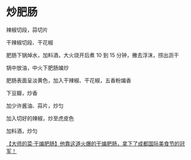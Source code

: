 # 炒肥肠

辣椒切段，蒜切片

干辣椒切段、干花椒

肥肠下锅焯水，加料酒，大火烧开后煮 10 到 15 分钟，撇去浮沫，捞出沥干

锅中放油，中火下肥肠煸炒

肥肠表面呈淡黄色，加入干辣椒、干花椒，五香粉煸香

下豆瓣，炒香

加少许酱油、蒜片，炒匀

加入切好的辣椒，炒至虎皮色

加料酒，炒匀

[【大师的菜·干煸肥肠】他靠这道火爆的干煸肥肠，拿下了成都国际美食节的冠军！](https://youtu.be/ehdRIIf32Js)
